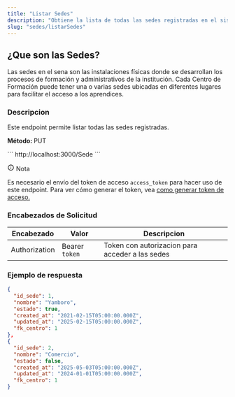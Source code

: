 ```yaml
---
title: "Listar Sedes"
description: "Obtiene la lista de todas las sedes registradas en el sistema."
slug: "sedes/listarSedes"
---
```


<h2>¿Que son las Sedes?</h2>

Las sedes en el sena son las instalaciones físicas donde se desarrollan los procesos de formación y administrativos de la institución. Cada Centro de Formación puede tener una o varias sedes ubicadas en diferentes lugares para facilitar el acceso a los aprendices.

<h3>Descripcion</h3>

Este endpoint permite listar todas las sedes registradas.

<p> 
<strong>Método: </strong><span class="sl-badge note small astro-avdet4wd">PUT</span>
</p>

<Tabs>
  <TabItem label="Endpoint">
  ```
  http://localhost:3000/Sede
  ```
  </TabItem>
</Tabs>

<aside aria-label="Nota" class="starlight-aside starlight-aside--note"> <p class="starlight-aside__title" aria-hidden="true"> <svg aria-hidden="true" class="starlight-aside__icon astro-c6vsoqas" width="16" height="16" viewBox="0 0 24 24" fill="currentColor" style="--sl-icon-size: 1em;"><path d="M12 11a1 1 0 0 0-1 1v4a1 1 0 0 0 2 0v-4a1 1 0 0 0-1-1Zm.38-3.92a1 1 0 0 0-.76 0 1 1 0 0 0-.33.21 1.15 1.15 0 0 0-.21.33 1 1 0 0 0 .21 1.09c.097.088.209.16.33.21A1 1 0 0 0 13 8a1.05 1.05 0 0 0-.29-.71 1 1 0 0 0-.33-.21ZM12 2a10 10 0 1 0 0 20 10 10 0 0 0 0-20Zm0 18a8 8 0 1 1 0-16.001A8 8 0 0 1 12 20Z"></path></svg> Nota </p> 
Es necesario el envío del token de acceso <code>access_token</code> para hacer uso de este endpoint. Para ver cómo generar el token, vea <a href="/usuarios/login">como generar token de acceso.</a></aside>

<h3>Encabezados de Solicitud</h3>

| Encabezado | Valor | Descripcion
|----------|-------| -------
| Authorization |  Bearer `token` | Token con autorizacion para acceder a las sedes

<h3>Ejemplo de respuesta</h3>


<Tabs>
  <TabItem label="Status 200">

  ```json
{
    "id_sede": 1,
    "nombre": "Yamboro",
    "estado": true,
    "created_at": "2021-02-15T05:00:00.000Z",
    "updated_at": "2025-02-15T05:00:00.000Z",
    "fk_centro": 1
  },
  {
    "id_sede": 2,
    "nombre": "Comercio",
    "estado": false,
    "created_at": "2025-05-03T05:00:00.000Z",
    "updated_at": "2024-01-01T05:00:00.000Z",
    "fk_centro": 1
  }
```
  </TabItem>
</Tabs>